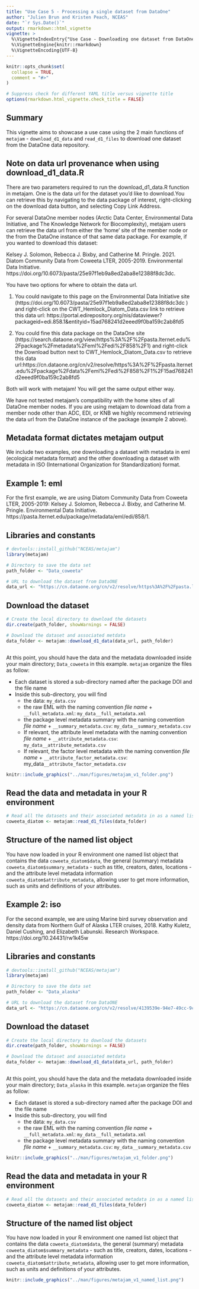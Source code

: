 ```yaml
---
title: "Use Case 5 - Processing a single dataset from DataOne"
author: "Julien Brun and Kristen Peach, NCEAS"
date: "`r Sys.Date()`"
output: rmarkdown::html_vignette
vignette: >
  %\VignetteIndexEntry{"Use Case - Downloading one dataset from DataOne using metajam"}
  %\VignetteEngine{knitr::rmarkdown}
  %\VignetteEncoding{UTF-8}
---
```


```r
knitr::opts_chunk$set(
  collapse = TRUE,
  comment = "#>"
)

# Suppress check for different YAML title versus vignette title
options(rmarkdown.html_vignette.check_title = FALSE)
```

## Summary

This vignette aims to showcase a use case using the 2 main functions of `metajam` - `download_d1_data` and `read_d1_files` to download one dataset from the DataOne data repository.


## Note on data url provenance when using download_d1_data.R

There are two parameters required to run the download_d1_data.R function in metajam. One is the data url for the dataset you'd like to download.You can retrieve this by navigating to the data package of interest, right-clicking on the download data button, and selecting Copy Link Address. 

For several DataOne member nodes (Arctic Data Center, Environmental Data Initiative, and The Knowledge Network for Biocomplexity), metajam users can retrieve the data url from either the 'home' site of the member node or the from the DataOne instance of that same data package. For example, if you wanted to download this dataset:

Kelsey J. Solomon, Rebecca J. Bixby, and Catherine M. Pringle. 2021. Diatom Community Data from Coweeta LTER, 2005-2019. Environmental Data Initiative. https://doi.org/10.6073/pasta/25e97f1eb9a8ed2aba8e12388f8dc3dc.

You have two options for where to obtain the data url.

1. You could navigate to this page on the Environmental Data Initiative site (https://doi.org/10.6073/pasta/25e97f1eb9a8ed2aba8e12388f8dc3dc ) and right-click on the CWT_Hemlock_Diatom_Data.csv link to retrieve this data url: https://portal.edirepository.org/nis/dataviewer?packageid=edi.858.1&entityid=15ad768241d2eeed9f0ba159c2ab8fd5

2. You could fine this data package on the DataOne site (https://search.dataone.org/view/https%3A%2F%2Fpasta.lternet.edu%2Fpackage%2Fmetadata%2Feml%2Fedi%2F858%2F1) and right-click the Download button next to CWT_Hemlock_Diatom_Data.csv to retrieve this data url:https://cn.dataone.org/cn/v2/resolve/https%3A%2F%2Fpasta.lternet.edu%2Fpackage%2Fdata%2Feml%2Fedi%2F858%2F1%2F15ad768241d2eeed9f0ba159c2ab8fd5

Both will work with metajam! You will get the same output either way. 

We have not tested metajam's compatibility with the home sites of all DataOne member nodes. If you are using metajam to download data from a member node other than ADC, EDI, or KNB we highly recommend retrieving the data url from the DataOne instance of the package (example 2 above).

## Metadata format dictates metajam output

We include two examples, one downloading a dataset with metadata in eml (ecological metadata format) and the other downloading a dataset with metadata in ISO (International Organization for Standardization) format. 

## Example 1: eml

For the first example, we are using Diatom Community Data from Coweeta LTER, 2005-2019: Kelsey J. Solomon, Rebecca J. Bixby, and Catherine M. Pringle. Environmental Data Initiative. https://pasta.lternet.edu/package/metadata/eml/edi/858/1.


## Libraries and constants

```r
# devtools::install_github("NCEAS/metajam")
library(metajam)  

```

```r
# Directory to save the data set
path_folder <- "Data_coweeta"

# URL to download the dataset from DataONE
data_url <- "https://cn.dataone.org/cn/v2/resolve/https%3A%2F%2Fpasta.lternet.edu%2Fpackage%2Fdata%2Feml%2Fedi%2F858%2F1%2F15ad768241d2eeed9f0ba159c2ab8fd5"

```


## Download the dataset

```r

# Create the local directory to download the datasets
dir.create(path_folder, showWarnings = FALSE)

# Download the dataset and associated metdata 
data_folder <- metajam::download_d1_data(data_url, path_folder)



```

At this point, you should have the data and the metadata downloaded inside your main directory; `Data_coweeta` in this example. `metajam` organize the files as follow: 

- Each dataset is stored a sub-directory named after the package DOI and the file name
- Inside this sub-directory, you will find
    - the data: `my_data.csv`
    - the raw EML with the naming convention _file name_ + `__full_metadata.xml`: `my_data__full_metadata.xml`
    - the package level metadata summary with the naming convention _file name_ + `__summary_metadata.csv`: `my_data__summary_metadata.csv`
    - If relevant, the attribute level metadata with the naming convention _file name_ + `__attribute_metadata.csv`: `my_data__attribute_metadata.csv`
    - If relevant, the factor level metadata with the naming convention _file name_ + `__attribute_factor_metadata.csv`: my_data`__attribute_factor_metadata.csv`

  
```r
knitr::include_graphics("../man/figures/metajam_v1_folder.png")
```  
   

## Read the data and metadata in your R environment

```r
# Read all the datasets and their associated metadata in as a named list
coweeta_diatom <- metajam::read_d1_files(data_folder)

```

## Structure of the named list object

You have now loaded in your R environment one named list object that contains the data `coweeta_diatom$data`, the general (summary) metadata `coweeta_diatom$summary_metadata` - such as title, creators, dates, locations - and the attribute level metadata information `coweeta_diatom$attribute_metadata`, allowing user to get more information, such as units and definitions of your attributes.

## Example 2: iso

For the second example, we are using Marine bird survey observation and density data from Northern Gulf of Alaska LTER cruises, 2018. Kathy Kuletz, Daniel Cushing, and Elizabeth Labunski. Research Workspace. https://doi.org/10.24431/rw1k45w


## Libraries and constants

```r
# devtools::install_github("NCEAS/metajam")
library(metajam)  

```

```r
# Directory to save the data set
path_folder <- "Data_alaska"

# URL to download the dataset from DataONE
data_url <- "https://cn.dataone.org/cn/v2/resolve/4139539e-94e7-49cc-9c7a-5f879e438b16"

```


## Download the dataset

```r

# Create the local directory to download the datasets
dir.create(path_folder, showWarnings = FALSE)

# Download the dataset and associated metdata 
data_folder <- metajam::download_d1_data(data_url, path_folder)



```

At this point, you should have the data and the metadata downloaded inside your main directory; `Data_alaska` in this example. `metajam` organize the files as follow: 

- Each dataset is stored a sub-directory named after the package DOI and the file name
- Inside this sub-directory, you will find
    - the data: `my_data.csv`
    - the raw EML with the naming convention _file name_ + `__full_metadata.xml`: `my_data__full_metadata.xml`
    - the package level metadata summary with the naming convention _file name_ + `__summary_metadata.csv`: `my_data__summary_metadata.csv`

  
```r
knitr::include_graphics("../man/figures/metajam_v1_folder.png")
```  
   

## Read the data and metadata in your R environment

```r
# Read all the datasets and their associated metadata in as a named list
coweeta_diatom <- metajam::read_d1_files(data_folder)

```

## Structure of the named list object

You have now loaded in your R environment one named list object that contains the data `coweeta_diatom$data`, the general (summary) metadata `coweeta_diatom$summary_metadata` - such as title, creators, dates, locations - and the attribute level metadata information `coweeta_diatom$attribute_metadata`, allowing user to get more information, such as units and definitions of your attributes.


```r
knitr::include_graphics("../man/figures/metajam_v1_named_list.png")
```  
